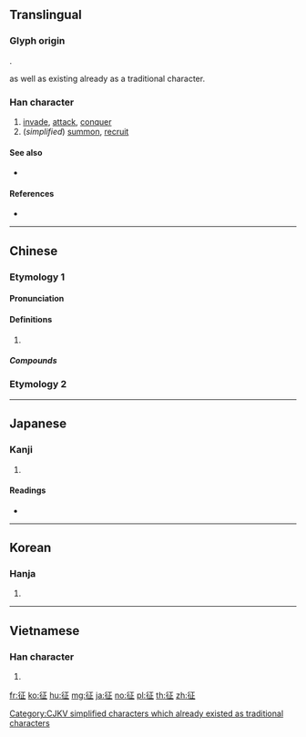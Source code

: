 {{also|徴|徵}}
==Translingual==
{{Han simplified forms|徵|徴|征}}

===Glyph origin===
{{Han etym}}
{{Han compound|彳|正|c1=s|c2=p|ls=psc}}.

{{Han simp|徵|f=|t=正}} as well as existing already as a traditional character.

[[Category:CJKV simplified characters which already existed as traditional characters]]

===Han character===
{{Han char|rn=60|rad=彳|as=05|sn=8|four=21211|canj=HOMYM|ids=⿰彳正}}

# [[invade]], [[attack]], [[conquer]]
# (''simplified'') [[summon]], [[recruit]]

====See also====
* {{l|mul|従}} <!-- visually similar -->

====References====
* {{Han ref|kx=0365.370|dkj=10077|dj=0686.040|hdz=20815.020|uh=5F81|ud=24449|bh=A9BA|bd=43450}}

----

==Chinese==
{{zh-forms}}

===Etymology 1===

====Pronunciation====
{{zh-pron
|m=zhēng
|c=zing1
|mn=qz,tw,xm,zz:cheng
|mc=y
|oc=y
|ma=
|cat=v,n
}}

====Definitions====
{{zh-hanzi}}

# {{rfdef|lang=zh}}

=====Compounds=====
{{zh-der|征塵|征程|征伐|征帆|征夫|征服|征服者|征服自然|征客|征斂|征馬|征旆|征人|征屬|征討|征途|征戍|征衣|征戰}}

===Etymology 2===
{{zh-see|徵}}

----

==Japanese==

===Kanji===
{{ja-kanji|grade=c|rs=彳05}}

# {{defn|lang=ja|sort=彳05}}

====Readings====
* {{ja-readings|on=[[せい]] (sei)|kun=[[うつ]] (utsu), [[ゆく]] (yuku), [[とる]] (toru)}}

----

==Korean==

===Hanja===
{{ko-hanja|hangeul=정|eumhun=|rv=jeong|mr=chŏng|y=ceng}}

# {{defn|lang=ko|sort=彳05}}

----

==Vietnamese==

===Han character===
{{vi-readings|rs=彳05|hanviet=chinh}}

# {{defn|lang=vi|sort=彳05}}

[[fr:征]]
[[ko:征]]
[[hu:征]]
[[mg:征]]
[[ja:征]]
[[no:征]]
[[pl:征]]
[[th:征]]
[[zh:征]]